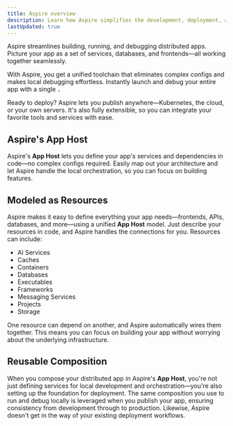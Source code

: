 ```yaml
---
title: Aspire overview
description: Learn how Aspire simplifies the development, deployment, and debugging of distributed applications.
lastUpdated: true
---
```



Aspire streamlines building, running, and debugging distributed apps. Picture your app as a set of services, databases, and frontends—all working together seamlessly.

With Aspire, you get a unified toolchain that eliminates complex configs and makes local debugging effortless. Instantly launch and debug your entire app with a single <Kbd windows='F5' />.

Ready to deploy? Aspire lets you publish anywhere—Kubernetes, the cloud, or your own servers. It's also fully extensible, so you can integrate your favorite tools and services with ease.

## Aspire's App Host

Aspire's **App Host** lets you define your app's services and dependencies in code—no complex configs required. Easily map out your architecture and let Aspire handle the local orchestration, so you can focus on building features.

## Modeled as Resources

Aspire makes it easy to define everything your app needs—frontends, APIs, databases, and more—using a unified **App Host** model. Just describe your resources in code, and Aspire handles the connections for you. Resources can include:

- AI Services
- Caches
- Containers
- Databases
- Executables
- Frameworks
- Messaging Services
- Projects
- Storage

One resource can depend on another, and Aspire automatically wires them together. This means you can focus on building your app without worrying about the underlying infrastructure.

## Reusable Composition

When you compose your distributed app in Aspire's **App Host**, you're not just defining services for local development and orchestration—you're also setting up the foundation for deployment. The same composition you use to run and debug locally is leveraged when you publish your app, ensuring consistency from development through to production. Likewise, Aspire doesn't get in the way of your existing deployment workflows.

